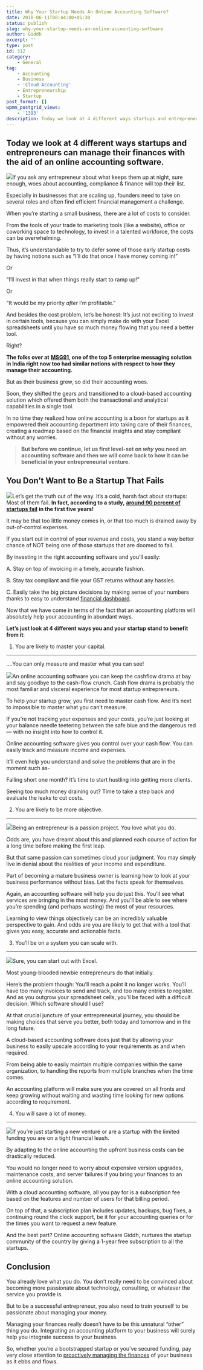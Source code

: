 ```yaml
---
title: Why Your Startup Needs An Online Accounting Software?
date: 2018-06-11T08:44:00+05:30
status: publish
slug: why-your-startup-needs-an-online-accounting-software
author: Giddh
excerpt: ''
type: post
id: 312
category:
    - General
tag:
    - Accounting
    - Business
    - 'Cloud Accounting'
    - Entrepreneurship
    - Startup
post_format: []
wpmm_postgrid_views:
    - '1393'
description: Today we look at 4 different ways startups and entrepreneurs can manage their finances with the aid of an online accounting software.
---
```

Today we look at 4 different ways startups and entrepreneurs can manage their finances with the aid of an online accounting software.
-------------------------------------------------------------------------------------------------------------------------------------

<img class="aligncenter size-large" src = "https://miro.medium.com/max/497/1*gs58h7iX1w6X6wI3GaamdQ.jpeg"/>If you ask any entrepreneur about what keeps them up at night, sure enough, woes about accounting, compliance &amp; finance will top their list.

Especially in businesses that are scaling up, founders need to take on several roles and often find efficient financial management a challenge.

When you’re starting a small business, there are a lot of costs to consider.

From the tools of your trade to marketing tools (like a website), office or coworking space to technology, to invest in a talented workforce, the costs can be overwhelming.

Thus, it’s understandable to try to defer some of those early startup costs by having notions such as “I’ll do that once I have money coming in!”

Or

“I’ll invest in that when things really start to ramp up!”

Or

“It would be my priority *after* I’m profitable.”

And besides the cost problem, let’s be honest: It’s just not exciting to invest in certain tools, because you can simply make do with your Excel spreadsheets until you have so much money flowing that you need a better tool.

Right?

**The folks over at** [**MSG91**](https://www.msg91.com/)**, one of the top 5 enterprise messaging solution in India right now too had similar notions with respect to how they manage their accounting.**

But as their business grew, so did their accounting woes.

Soon, they shifted the gears and transitioned to a cloud-based accounting solution which offered them both the transactional and analytical capabilities in a single tool.

In no time they realized how online accounting is a boon for startups as it empowered their accounting department into taking care of their finances, creating a roadmap based on the financial insights and stay compliant without any worries.

> **But before we continue, let us first level-set on *why* you need an accounting software and then we will come back to how it can be beneficial in your entrepreneurial venture.**

You Don’t Want to Be a Startup That Fails
-----------------------------------------

<img class="wp-block-image size-large" src = "https://miro.medium.com/max/496/1*WqAZ2iC_a00tzQsceTyFGg.jpeg"/>Let’s get the truth out of the way. It’s a cold, harsh fact about startups: Most of them fail. **In fact, according to a study,** [**around 90 percent of startups fail**](https://inc42.com/buzz/90-indian-startups-fail-within-first-5-years-ibm-oxford-study/) **in the first five years!**

It may be that too little money comes in, or that too much is drained away by out-of-control expenses.

If you start out in control of your revenue and costs, you stand a way better chance of NOT being one of those startups that are doomed to fail.

By investing in the right accounting software and you’ll easily:

A. Stay on top of invoicing in a timely, accurate fashion.

B. Stay tax compliant and file your GST returns without any hassles.

C. Easily take the big picture decisions by making sense of your numbers thanks to easy to understand [financial dashboard](http://giddh.com/accounting-dashboard).

Now that we have come in terms of the fact that an accounting platform will absolutely help your accounting in abundant ways.

**Let’s just look at 4 different ways you and your startup stand to benefit from it**:

1. You are likely to master your capital.
-----------------------------------------

….You can only measure and master what you can see!

<img class="wp-block-image size-large" src = "https://miro.medium.com/max/720/1*VvRqLOBnMQ-u5tTtLoHaHA.jpeg"/>An online accounting software you can keep the cashflow drama at bay and say goodbye to the cash-flow crunch.  Cash flow drama is probably the most familiar and visceral experience for most startup entrepreneurs.

To help your startup grow, you first need to master cash flow. And it’s next to impossible to master what you can’t measure.

If you’re not tracking your expenses and your costs, you’re just looking at your balance needle teetering between the safe blue and the dangerous red — with no insight into how to control it.

Online accounting software gives you control over your cash flow. You can easily track and measure income and expenses.

It’ll even help you understand and solve the problems that are in the moment such as-

Falling short one month? It’s time to start hustling into getting more clients.

Seeing too much money draining out? Time to take a step back and evaluate the leaks to cut costs.

2. You are likely to be more objective.
---------------------------------------

<img class="wp-block-image size-large" src = "https://miro.medium.com/max/992/1*7tuUG1QwsjdS1eofzojaUA.jpeg"/>Being an entrepreneur is a passion project. You love what you do.

Odds are, you have dreamt about this and planned each course of action for a long time before making the first leap.

But that same passion can sometimes cloud your judgment. You may simply live in denial about the realities of your income and expenditure.

Part of becoming a mature business owner is learning how to look at your business performance without bias. Let the facts speak for themselves.

Again, an accounting software will help you do just this. You’ll see what services are bringing in the most money. And you’ll be able to see where you’re spending (and perhaps wasting) the most of your resources.

Learning to view things objectively can be an incredibly valuable perspective to gain. And odds are you are likely to get that with a tool that gives you easy, accurate and actionable facts.

3. You’ll be on a system you can scale with.
--------------------------------------------

<img class="wp-block-image size-large" src = "https://miro.medium.com/max/640/1*V8BS0bX_Rq5-rVVSabAqhg.jpeg"/>Sure, you can start out with Excel.

Most young-blooded newbie entrepreneurs do that initially.

Here’s the problem though: You’ll reach a point it no longer works. You’ll have too many invoices to send and track, and too many entries to register. And as you outgrow your spreadsheet cells, you’ll be faced with a difficult decision: Which software should I use?

At that crucial juncture of your entrepreneurial journey, you should be making choices that serve you better, both today and tomorrow and in the long future.

A cloud-based accounting software does just that by allowing your business to easily upscale according to your requirements as and when required.

From being able to easily maintain multiple companies within the same organization, to handling the reports from multiple branches when the time comes.

An accounting platform will make sure you are covered on all fronts and keep growing without waiting and wasting time looking for new options according to requirement.

4. You will save a lot of money.
--------------------------------

<img class="wp-block-image size-large" src = "https://miro.medium.com/max/960/1*_wvre1xSOFZHn0O2mUvfSg.jpeg"/>If you’re just starting a new venture or are a startup with the limited funding you are on a tight financial leash.

By adapting to the online accounting the upfront business costs can be drastically reduced.

You would no longer need to worry about expensive version upgrades, maintenance costs, and server failures if you bring your finances to an online accounting solution.

With a cloud accounting software, all you pay for is a subscription fee based on the features and number of users for that billing period.

On top of that, a subscription plan includes updates, backups, bug fixes, a continuing round the clock support, be it for your accounting queries or for the times you want to request a new feature.

And the best part? Online accounting software Giddh, nurtures the startup community of the country by giving a 1-year free subscription to all the startups.

Conclusion
----------

You already love what you do. You don’t really need to be convinced about becoming more passionate about technology, consulting, or whatever the service you provide is.

But to be a successful entrepreneur, you also need to train yourself to be passionate about managing your money.

Managing your finances really doesn’t have to be this unnatural “other” thing you do. Integrating an accounting platform to your business will surely help you integrate success to your business.

So, whether you’re a bootstrapped startup or you’ve secured funding, pay very close attention to [proactively managing the finances](http://giddh.com/) of your business as it ebbs and flows.